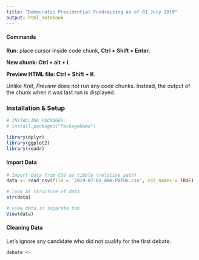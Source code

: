 ```yaml
---
title: "Democratic Presidential Fundraising as of 01 July 2019"
output: html_notebook
---
```



#### Commands
**Run**: place cursor inside code chunk, **Ctrl + Shift + Enter**. 

**New chunk: Ctrl + alt + i**.

**Preview HTML file: Ctrl + Shift + K**.

Unlike *Knit*, *Preview* does not run any code chunks.
Instead, the output of the chunk when it was last run is displayed.

### Installation & Setup
```r
# INSTALLING PACKAGES:
# install.packages("PackageName")

library(dplyr)
library(ggplot2)
library(readr)
```

#### Import Data
```r
# Import data from CSV as tibble (relative path)
data <- read_csv(file = '2019-07-01_dem-POTUS.csv', col_names = TRUE)

# look at structure of data
str(data)

# view data in separate tab
View(data)

```


#### Cleaning Data
Let's ignore any candidate who did not qualify for the first debate.
```r
debate <- 
```

